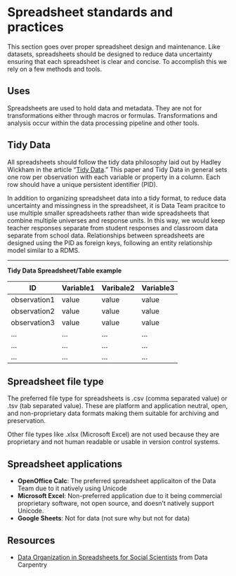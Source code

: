 # Spreadsheet standards and practices

This section goes over proper spreadsheet design and maintenance. Like datasets, spreadsheets should be designed to reduce data uncertainty ensuring that each spreadsheet is clear and concise. To accomplish this we rely on a few methods and tools.

## Uses

Spreadsheets are used to hold data and metadata. They are not for transformations either through macros or formulas. Transformations and analysis occur within the data processing pipeline and other tools. 

## Tidy Data

All spreadsheets should follow the tidy data philosophy laid out by Hadley Wickham in the article "[Tidy Data](https://www.jstatsoft.org/article/view/v059i10)." This paper and Tidy Data in general sets one row per observation with each variable or property in a column. Each row should have a unique persistent identifier (PID). 

In addition to organizing spreadsheet data into a tidy format, to reduce data uncertainty and missingness in the spreadsheet, it is Data Team pracitce to use multiple smaller spreadsheets rather than wide spreadsheets that combine multiple universes and response units. In this way, we would keep teacher responses separate from student responses and classroom data separate from school data. Relationships between spreadsheets are designed using the PID as foreign keys, following an entity relationship model similar to a RDMS.

---

**Tidy Data Spreadsheet/Table example**

|ID | Variable1| Varibale2| Variable3|
|---|---|---|---|
|observation1|value|value|value|
|observation2|value|value|value|
|observation3|value|value|value|
|...|...|...|...|
|...|...|...|...|
|...|...|...|...|

## Spreadsheet file type

The preferred file type for spreadsheets is .csv (comma separated value) or .tsv (tab separated value). These are platform and application neutral, open, and non-proprietary data formats making them suitable for archiving and preservation.

Other file types like .xlsx (Microsoft Excel) are not used because they are proprietary and not human readable or usable in version control systems.

## Spreadsheet applications

- **OpenOffice Calc**: The preferred spreadsheet applicaiton of the Data Team due to it natively using Unicode
- **Microsoft Excel**: Non-preferred application due to it being commercial proprietary software, not open source, and doesn't natively support Unicode. 
- **Google Sheets**: Not for data (not sure why but not for data)

## Resources

- [Data Organization in Spreadsheets for Social Scientists](https://datacarpentry.org/spreadsheets-socialsci/index.html) from Data Carpentry

